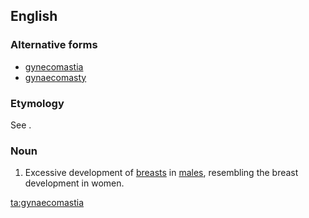 ==English==
{{wikipedia}}

===Alternative forms===
* [[gynecomastia]]
* [[gynaecomasty]]

===Etymology===
See {{term|gynaecomasty|lang=en}}.

===Noun===
{{en-noun|-}}

# {{context|medicine|lang=en}} Excessive development of [[breast]]s in [[male]]s, resembling the breast development in women.

[[ta:gynaecomastia]]